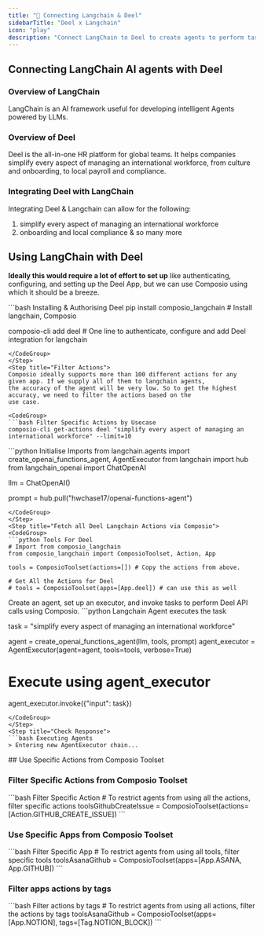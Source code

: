 ```yaml
---
title: "🚀 Connecting Langchain & Deel"
sidebarTitle: "Deel x Langchain"
icon: "play"
description: "Connect LangChain to Deel to create agents to perform tasks using natural language"
---
```


## Connecting LangChain AI agents with Deel

### Overview of LangChain

LangChain is an AI framework useful for developing intelligent Agents powered by LLMs.

### Overview of Deel

Deel is the all-in-one HR platform for global teams. It helps companies simplify every aspect of managing an international workforce, from culture and onboarding, to local payroll and compliance.

### Integrating Deel with LangChain

Integrating Deel & Langchain can allow for the following:

1. simplify every aspect of managing an international workforce
2. onboarding and local compliance
& so many more

## Using LangChain with Deel

<Steps>
<Step title="Setting Up the Environment">

**Ideally this would require a lot of effort to set up** like authenticating, configuring, and setting up the Deel App, but we can use Composio using which it should be a breeze.

<CodeGroup>
```bash Installing & Authorising Deel
pip install composio_langchain # Install langchain, Composio 

composio-cli add deel # One line to authenticate, configure and add Deel integration for langchain
```
</CodeGroup>
</Step>
<Step title="Filter Actions">
Composio ideally supports more than 100 different actions for any given app. If we supply all of them to langchain agents, 
the accuracy of the agent will be very low. So to get the highest accuracy, we need to filter the actions based on the 
use case.

<CodeGroup>
```bash Filter Specific Actions by Usecase
composio-cli get-actions deel "simplify every aspect of managing an international workforce" --limit=10
```
</CodeGroup>

</Step>
<Step title="Import Base Packages">

<CodeGroup>
```python Initialise Imports
from langchain.agents import create_openai_functions_agent, AgentExecutor
from langchain import hub
from langchain_openai import ChatOpenAI


llm = ChatOpenAI()

prompt = hub.pull("hwchase17/openai-functions-agent")
```
</CodeGroup>
</Step>
<Step title="Fetch all Deel Langchain Actions via Composio">
<CodeGroup>
```python Tools For Deel
# Import from composio_langchain
from composio_langchain import ComposioToolset, Action, App

tools = ComposioToolset(actions=[]) # Copy the actions from above. 

# Get All the Actions for Deel
# tools = ComposioToolset(apps=[App.deel]) # can use this as well
```
</CodeGroup>
</Step>
<Step title="Execute the Agent">
Create an agent, set up an executor, and invoke tasks to perform Deel API calls using Composio. 
<CodeGroup>
```python Langchain Agent executes the task

task = "simplify every aspect of managing an international workforce"

agent = create_openai_functions_agent(llm, tools, prompt)
agent_executor = AgentExecutor(agent=agent, tools=tools, verbose=True)

# Execute using agent_executor
agent_executor.invoke({"input": task})
```
</CodeGroup>
</Step>
<Step title="Check Response">
```bash Executing Agents
> Entering new AgentExecutor chain...
```
</Step>
</Steps>
## Use Specific Actions from Composio Toolset

### Filter Specific Actions from Composio Toolset

<CodeGroup>
```bash Filter Specific Action
# To restrict agents from using all the actions, filter specific actions
toolsGithubCreateIssue = ComposioToolset(actions=[Action.GITHUB_CREATE_ISSUE])
```
</CodeGroup>

### Use Specific Apps from Composio Toolset
<CodeGroup>
```bash Filter Specific App
# To restrict agents from using all tools, filter specific tools
toolsAsanaGithub = ComposioToolset(apps=[App.ASANA, App.GITHUB])
```
</CodeGroup>

### Filter apps actions by tags 
<CodeGroup>
```bash Filter actions by tags
# To restrict agents from using all actions, filter the actions by tags
toolsAsanaGithub = ComposioToolset(apps=[App.NOTION], tags=[Tag.NOTION_BLOCK])
```
</CodeGroup>

